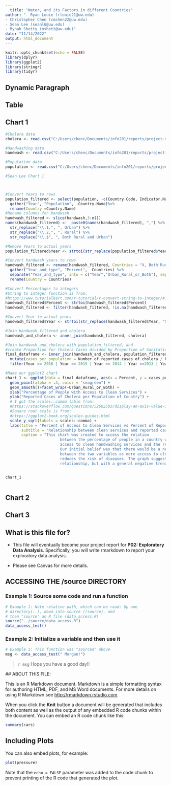 ```yaml
---
  title: "Water, and its Factors in different Countries"
author: "- Ryan Louie (rlouie21@uw.edu)
- Christopher Chen (cmchen22@uw.edu)
- Sean Lee (seanl6@uw.edu)
- Mynah Shetty (mshett@uw.edu)"
date: "11/14/2022"
output: html_document
---
```


  ```r
knitr::opts_chunk$set(echo = FALSE)
library(dplyr)
library(ggplot2)
library(stringr)
library(tidyr)

```

## Dynamic Paragraph

## Table


## Chart 1
```r
#Cholera data
cholera <- read.csv("C:/Users/chenc/Documents/info201/reports/project-mynahshetty11/data/data_cholera_infection_rate.csv")

#Handwashing data
handwash <- read.csv("C:/Users/chenc/Documents/info201/reports/project-mynahshetty11/data/data_handwash.csv")

#Population data
population <- read.csv("C:/Users/chenc/Documents/info201/reports/project-mynahshetty11/data/data_country_population.csv")

```



```r
#Sean Lee Chart 1



#Convert Years to rows
population_filtered <- select(population, -c(Country.Code, Indicator.Name, Indicator.Code)) %>%
  gather("Year", "Population", -Country.Name)%>%
  rename(Country =Country.Name)
#Rename columns for handwash
handwash_filtered <- slice(handwash,3:n())
names(handwash_filtered) <-  paste0(names(handwash_filtered), ",") %>%
  str_replace("\\.1,", ", Urban") %>%
  str_replace("\\.2,", ", Rural") %>%
  str_replace("\\,$", ", Both Rural and Urban")

#Remove Years to actual years
population_filtered$Year <- strtoi(str_replace(population_filtered$Year, "X", ""))

#Convert handwash years to rows
handwash_filtered <- rename(handwash_filtered, Countries = "X, Both Rural and Urban") %>%
  gather("Year_and_type", "Percent", -Countries) %>%
  separate("Year_and_type", into = c("Year","Urban_Rural_or_Both"), sep = ", ")%>%
  rename(Country = Countries)

#Convert Percentages to integers
#String to integer function is from:
#https://www.tutorialkart.com/r-tutorial/r-convert-string-to-integer/#:~:text=To%20convert%20String%20to%20Integer%20in%20R%20programming%2C%20call%20strtoi,respect%20to%20the%20specified%20base.
handwash_filtered$Percent <- strtoi(handwash_filtered$Percent)
handwash_filtered <- filter(handwash_filtered, !is.na(handwash_filtered$Percent))

#Convert Year to actual years
handwash_filtered$Year <- strtoi(str_replace(handwash_filtered$Year, "X", ""))

#Join handwash_filtered and cholera
handwash_and_cholera <- inner_join(handwash_filtered, cholera)

#Join handwash_and_cholera with population_filtered, and
#create Proportion for Cholera Cases divided by Proportion of Sanitation
final_dataframe <- inner_join(handwash_and_cholera, population_filtered) %>%
  mutate(cases_per_population = Number.of.reported.cases.of.cholera / Population * 100) %>%
  filter(Year == 2016 | Year == 2015 | Year == 2014 | Year ==2013 | Year == 2012 | Year == 2011| Year == 2010 )

#Make our ggplot2 chart
chart_1 <- ggplot(data = final_dataframe, aes(x = Percent, y = cases_per_population)) +
  geom_point(alpha = .4, color = "seagreen") +
  geom_smooth()+facet_wrap(~Urban_Rural_or_Both) +
  xlab("Percentage of People with Access to Clean Services") +
  ylab("Reported Cases of Cholera per Population of Country") +
  # I got the scales::comma lable from:
  #https://stackoverflow.com/questions/52602503/display-an-axis-value-in-millions-in-ggplot
  #Square root scale is from:
  #https://ggplot2-book.org/scales-guides.html
  scale_y_sqrt(labels = scales::comma) +
  labs(title = "Percent of Access to Clean Services vs Percent of Reported Cases of Cholera per Country Population",
       subtitle = "Relationship between clean services and reported cases from 2010 to 2016",
       caption = "This chart was created to access the relation
                        between the percentage of people in a country with
                        access to clean handwashing services and the reported cases of cholera per population of country.
                        Our initial belief was that there would be a negative correlation
                        between the two variables as more access to clean handwashing services
                        reduces the risk of diseases. The graph suggests a non-linear
                        relationship, but with a general negative trend.")


chart_1



```

## Chart 2

## Chart 3


## What is this file for?

* This file will eventually become your project report for **P02: Exploratory Data Analysis**. Specifically, you will write rmarkdown to report your exploratory data analysis.

* Please see Canvas for more details.

## ACCESSING THE /source DIRECTORY
### Example 1: Source some code and run a function
```r
# Example 1: Note relative path, which can be read: Up one
# directory(..), down into source (/source), and
# then "source" an R file (data_access.R)
source("../source/data_access.R")
data_access_test()
```

### Example 2: Initialize a variable and then use it
```r
# Example 1: This function was "sourced" above
msg <- data_access_test(" Morgan!")
```

> `r msg` Hope you have a good day!!

  ## ABOUT THIS FILE:

  This is an R Markdown document. Markdown is a simple formatting syntax for authoring HTML, PDF, and MS Word documents. For more details on using R Markdown see <http://rmarkdown.rstudio.com>.

When you click the **Knit** button a document will be generated that includes both content as well as the output of any embedded R code chunks within the document. You can embed an R code chunk like this:

  ```r
summary(cars)
```

## Including Plots

You can also embed plots, for example:

  ```r
plot(pressure)
```

Note that the `echo = FALSE` parameter was added to the code chunk to prevent printing of the R code that generated the plot.
